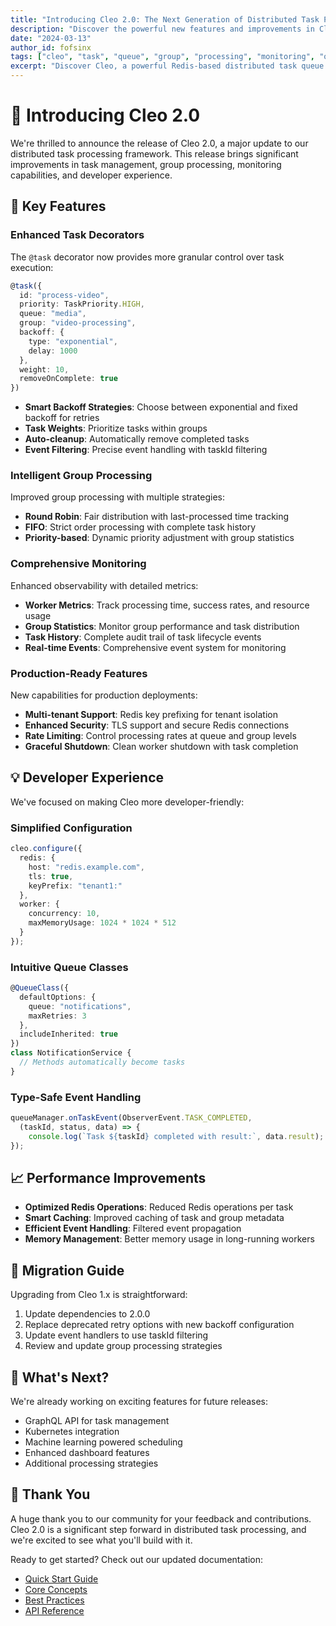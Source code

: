 ```yaml
---
title: "Introducing Cleo 2.0: The Next Generation of Distributed Task Processing"
description: "Discover the powerful new features and improvements in Cleo 2.0, including enhanced task decorators, smart group processing, comprehensive monitoring, and more."
date: "2024-03-13"
author_id: fofsinx
tags: ["cleo", "task", "queue", "group", "processing", "monitoring", "orchestration"]
excerpt: "Discover Cleo, a powerful Redis-based distributed task queue system with advanced group processing capabilities, real-time monitoring, and sophisticated task orchestration."
---
```


# 🚀 Introducing Cleo 2.0

We're thrilled to announce the release of Cleo 2.0, a major update to our distributed task processing framework. This release brings significant improvements in task management, group processing, monitoring capabilities, and developer experience.

## 🎯 Key Features

### Enhanced Task Decorators

The `@task` decorator now provides more granular control over task execution:

```typescript
@task({
  id: "process-video",
  priority: TaskPriority.HIGH,
  queue: "media",
  group: "video-processing",
  backoff: {
    type: "exponential",
    delay: 1000
  },
  weight: 10,
  removeOnComplete: true
})
```

- **Smart Backoff Strategies**: Choose between exponential and fixed backoff for retries
- **Task Weights**: Prioritize tasks within groups
- **Auto-cleanup**: Automatically remove completed tasks
- **Event Filtering**: Precise event handling with taskId filtering

### Intelligent Group Processing

Improved group processing with multiple strategies:

- **Round Robin**: Fair distribution with last-processed time tracking
- **FIFO**: Strict order processing with complete task history
- **Priority-based**: Dynamic priority adjustment with group statistics

### Comprehensive Monitoring

Enhanced observability with detailed metrics:

- **Worker Metrics**: Track processing time, success rates, and resource usage
- **Group Statistics**: Monitor group performance and task distribution
- **Task History**: Complete audit trail of task lifecycle events
- **Real-time Events**: Comprehensive event system for monitoring

### Production-Ready Features

New capabilities for production deployments:

- **Multi-tenant Support**: Redis key prefixing for tenant isolation
- **Enhanced Security**: TLS support and secure Redis connections
- **Rate Limiting**: Control processing rates at queue and group levels
- **Graceful Shutdown**: Clean worker shutdown with task completion

## 💡 Developer Experience

We've focused on making Cleo more developer-friendly:

### Simplified Configuration

```typescript
cleo.configure({
  redis: {
    host: "redis.example.com",
    tls: true,
    keyPrefix: "tenant1:"
  },
  worker: {
    concurrency: 10,
    maxMemoryUsage: 1024 * 1024 * 512
  }
});
```

### Intuitive Queue Classes

```typescript
@QueueClass({
  defaultOptions: {
    queue: "notifications",
    maxRetries: 3
  },
  includeInherited: true
})
class NotificationService {
  // Methods automatically become tasks
}
```

### Type-Safe Event Handling

```typescript
queueManager.onTaskEvent(ObserverEvent.TASK_COMPLETED, 
  (taskId, status, data) => {
    console.log(`Task ${taskId} completed with result:`, data.result);
});
```

## 📈 Performance Improvements

- **Optimized Redis Operations**: Reduced Redis operations per task
- **Smart Caching**: Improved caching of task and group metadata
- **Efficient Event Handling**: Filtered event propagation
- **Memory Management**: Better memory usage in long-running workers

## 🔄 Migration Guide

Upgrading from Cleo 1.x is straightforward:

1. Update dependencies to 2.0.0
2. Replace deprecated retry options with new backoff configuration
3. Update event handlers to use taskId filtering
4. Review and update group processing strategies

## 🎯 What's Next?

We're already working on exciting features for future releases:

- GraphQL API for task management
- Kubernetes integration
- Machine learning powered scheduling
- Enhanced dashboard features
- Additional processing strategies

## 🙏 Thank You

A huge thank you to our community for your feedback and contributions. Cleo 2.0 is a significant step forward in distributed task processing, and we're excited to see what you'll build with it.

Ready to get started? Check out our updated documentation:
- [Quick Start Guide](../docs/quick-start)
- [Core Concepts](../docs/core-concepts)
- [Best Practices](../docs/best-practices)
- [API Reference](../docs/api-reference) 